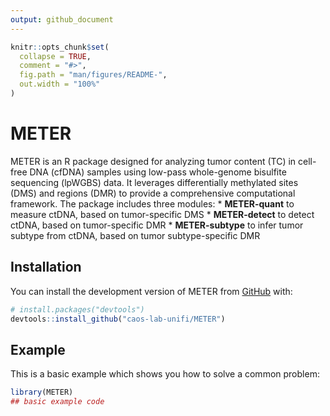 ```yaml
---
output: github_document
---
```


<!-- README.md is generated from README.Rmd. Please edit that file -->

```r
knitr::opts_chunk$set(
  collapse = TRUE,
  comment = "#>",
  fig.path = "man/figures/README-",
  out.width = "100%"
)
```

# METER

<!-- badges: start -->
<!-- badges: end -->

METER is an R package designed for analyzing tumor content (TC) in cell-free DNA (cfDNA) samples using low-pass whole-genome bisulfite sequencing (lpWGBS) data. It leverages differentially methylated sites (DMS) and regions (DMR) to provide a comprehensive computational framework. The package includes three modules:
* **METER-quant** to measure ctDNA, based on tumor-specific DMS
* **METER-detect** to detect ctDNA, based on tumor-specific DMR
* **METER-subtype** to infer tumor subtype from ctDNA, based on tumor subtype-specific DMR

## Installation

You can install the development version of METER from [GitHub](https://github.com/) with:

``` r
# install.packages("devtools")
devtools::install_github("caos-lab-unifi/METER")
```

## Example

This is a basic example which shows you how to solve a common problem:

```r
library(METER)
## basic example code
```

<!-- What is special about using `README.Rmd` instead of just `README.md`? You can include R chunks like so: -->

<!-- ```{r cars} -->
<!-- summary(cars) -->
<!-- ``` -->

<!-- You'll still need to render `README.Rmd` regularly, to keep `README.md` up-to-date. `devtools::build_readme()` is handy for this. -->

<!-- You can also embed plots, for example: -->

<!-- ```{r pressure, echo = FALSE} -->
<!-- plot(pressure) -->
<!-- ``` -->

<!-- In that case, don't forget to commit and push the resulting figure files, so they display on GitHub and CRAN. -->
